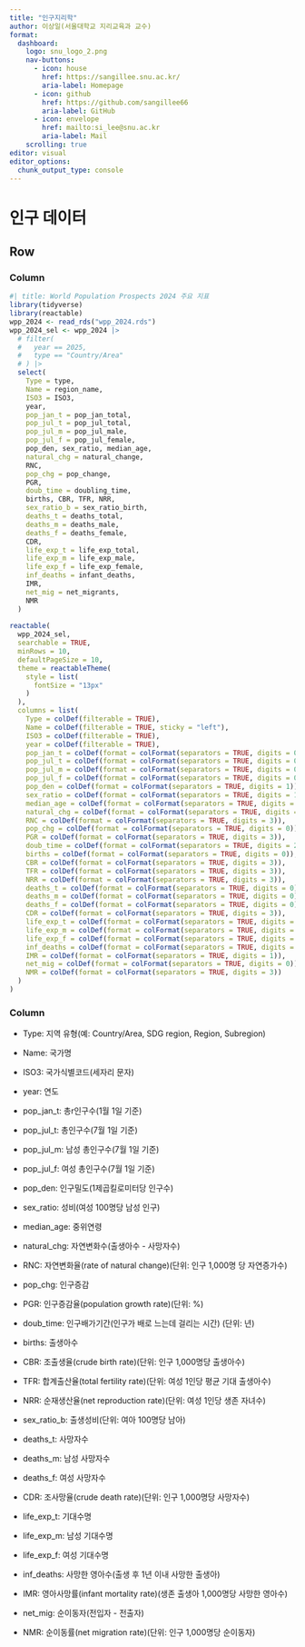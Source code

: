 ```yaml
---
title: "인구지리학"
author: 이상일(서울대학교 지리교육과 교수)
format: 
  dashboard:
    logo: snu_logo_2.png
    nav-buttons: 
      - icon: house
        href: https://sangillee.snu.ac.kr/
        aria-label: Homepage
      - icon: github
        href: https://github.com/sangillee66
        aria-label: GitHub
      - icon: envelope
        href: mailto:si_lee@snu.ac.kr
        aria-label: Mail
    scrolling: true
editor: visual
editor_options: 
  chunk_output_type: console
---
```


# 인구 데이터

## Row

### Column {width="65%"}

```r
#| title: World Population Prospects 2024 주요 지표
library(tidyverse)
library(reactable)
wpp_2024 <- read_rds("wpp_2024.rds")
wpp_2024_sel <- wpp_2024 |> 
  # filter(
  #   year == 2025,
  #   type == "Country/Area"
  # ) |>  
  select(
    Type = type,
    Name = region_name, 
    ISO3 = ISO3,
    year, 
    pop_jan_t = pop_jan_total, 
    pop_jul_t = pop_jul_total, 
    pop_jul_m = pop_jul_male, 
    pop_jul_f = pop_jul_female,
    pop_den, sex_ratio, median_age, 
    natural_chg = natural_change, 
    RNC, 
    pop_chg = pop_change,
    PGR, 
    doub_time = doubling_time, 
    births, CBR, TFR, NRR, 
    sex_ratio_b = sex_ratio_birth, 
    deaths_t = deaths_total, 
    deaths_m = deaths_male, 
    deaths_f = deaths_female, 
    CDR, 
    life_exp_t = life_exp_total, 
    life_exp_m = life_exp_male, 
    life_exp_f = life_exp_female, 
    inf_deaths = infant_deaths, 
    IMR, 
    net_mig = net_migrants,
    NMR
  )
  
reactable(
  wpp_2024_sel,
  searchable = TRUE,
  minRows = 10,
  defaultPageSize = 10,
  theme = reactableTheme(
    style = list(
      fontSize = "13px"
    )
  ),
  columns = list(
    Type = colDef(filterable = TRUE),
    Name = colDef(filterable = TRUE, sticky = "left"),
    ISO3 = colDef(filterable = TRUE),
    year = colDef(filterable = TRUE), 
    pop_jan_t = colDef(format = colFormat(separators = TRUE, digits = 0)),
    pop_jul_t = colDef(format = colFormat(separators = TRUE, digits = 0)),
    pop_jul_m = colDef(format = colFormat(separators = TRUE, digits = 0)),
    pop_jul_f = colDef(format = colFormat(separators = TRUE, digits = 0)),
    pop_den = colDef(format = colFormat(separators = TRUE, digits = 1)),
    sex_ratio = colDef(format = colFormat(separators = TRUE, digits = 1)),
    median_age = colDef(format = colFormat(separators = TRUE, digits = 1)),
    natural_chg = colDef(format = colFormat(separators = TRUE, digits = 0)),
    RNC = colDef(format = colFormat(separators = TRUE, digits = 3)),
    pop_chg = colDef(format = colFormat(separators = TRUE, digits = 0)),
    PGR = colDef(format = colFormat(separators = TRUE, digits = 3)),
    doub_time = colDef(format = colFormat(separators = TRUE, digits = 2)),
    births = colDef(format = colFormat(separators = TRUE, digits = 0)),
    CBR = colDef(format = colFormat(separators = TRUE, digits = 3)),
    TFR = colDef(format = colFormat(separators = TRUE, digits = 3)),
    NRR = colDef(format = colFormat(separators = TRUE, digits = 3)),
    deaths_t = colDef(format = colFormat(separators = TRUE, digits = 0)),
    deaths_m = colDef(format = colFormat(separators = TRUE, digits = 0)),
    deaths_f = colDef(format = colFormat(separators = TRUE, digits = 0)),
    CDR = colDef(format = colFormat(separators = TRUE, digits = 3)),
    life_exp_t = colDef(format = colFormat(separators = TRUE, digits = 1)),
    life_exp_m = colDef(format = colFormat(separators = TRUE, digits = 1)),
    life_exp_f = colDef(format = colFormat(separators = TRUE, digits = 1)),
    inf_deaths = colDef(format = colFormat(separators = TRUE, digits = 0)),
    IMR = colDef(format = colFormat(separators = TRUE, digits = 1)),
    net_mig = colDef(format = colFormat(separators = TRUE, digits = 0)),
    NMR = colDef(format = colFormat(separators = TRUE, digits = 3))
  )
)
```

### Column {width="35%"}

::: {.card title="변수 설명"}
-   Type: 지역 유형(예: Country/Area, SDG region, Region, Subregion)

-   Name: 국가명

-   ISO3: 국가식별코드(세자리 문자)

-   year: 연도

-   pop_jan_t: 총r인구수(1월 1일 기준)

-   pop_jul_t: 총인구수(7월 1일 기준)

-   pop_jul_m: 남성 총인구수(7월 1일 기준)

-   pop_jul_f: 여성 총인구수(7월 1일 기준)

-   pop_den: 인구밀도(1제곱킬로미터당 인구수)

-   sex_ratio: 성비(여성 100명당 남성 인구)

-   median_age: 중위연령

-   natural_chg: 자연변화수(출생아수 - 사망자수)

-   RNC: 자연변화율(rate of natural change)(단위: 인구 1,000명 당 자연증가수)

-   pop_chg: 인구증감

-   PGR: 인구증감율(population growth rate)(단위: %)

-   doub_time: 인구배가기간(인구가 배로 느는데 걸리는 시간) (단위: 년)

-   births: 출생아수

-   CBR: 조출생율(crude birth rate)(단위: 인구 1,000명당 출생아수)

-   TFR: 합계출산율(total fertility rate)(단위: 여성 1인당 평균 기대 출생아수)

-   NRR: 순재생산율(net reproduction rate)(단위: 여성 1인당 생존 자녀수)

-   sex_ratio_b: 출생성비(단위: 여아 100명당 남아)

-   deaths_t: 사망자수

-   deaths_m: 남성 사망자수

-   deaths_f: 여성 사망자수

-   CDR: 조사망율(crude death rate)(단위: 인구 1,000명당 사망자수)

-   life_exp_t: 기대수명

-   life_exp_m: 남성 기대수명

-   life_exp_f: 여성 기대수명

-   inf_deaths: 사망한 영아수(출생 후 1년 이내 사망한 출생아)

-   IMR: 영아사망률(infant mortality rate)(생존 출생아 1,000명당 사망한 영아수)

-   net_mig: 순이동자(전입자 - 전출자)

-   NMR: 순이동률(net migration rate)(단위: 인구 1,000명당 순이동자)
:::
